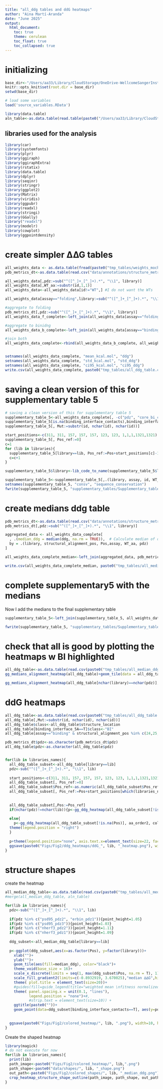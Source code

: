 ```yaml
---
title: "all_ddg tables and ddG heatmaps"
author: "Aina Martí-Aranda"
date: "June 2025"
output:
  html_document:
    toc: true
    theme: cerulean
    toc_float: true
    toc_collapsed: true
---
```


# initializing 
```r
base_dir<-"/Users/aa33/Library/CloudStorage/OneDrive-WellcomeSangerInstitute/001-Projects/03-PDZ_Homologs/02-DryLab/001-data_analysis/data_analysis_github/"
knitr::opts_knit$set(root.dir = base_dir)
setwd(base_dir)

# load some variables
load('source_variables.RData')

library(data.table)
aln_table<-as.data.table(read.table(paste0("/Users/aa33/Library/CloudStorage/OneDrive-WellcomeSangerInstitute/001-Projects/03-PDZ_Homologs/02-DryLab/001-data_analysis/data_analysis/01_structures/3DstructureMetrics/01-alignment_positions/", "tcoffee_structural_alignment.csv")))

```

## libraries used for the analysis
```r
library(car)
library(systemfonts)
library(plyr)
library(ggiraph)
library(ggiraphExtra)
library(rstatix)
library(data.table)
library(dplyr)
library(seqinr)
library(stringr)
library(ggplot2)
library(Matrix)
library(viridis)
library(ggpubr)
library(readxl)
library(stringi)
library(GGally)
library("readxl")
library(modelr)
library(cowplot)
library(ggpointdensity)
```


# create simpler ∆∆G tables
```r
all_weights_data <- as.data.table(fread(paste0("tmp_tables/weights_mochi_all.csv"), sep = "\t"))[,-c("V1")]
pdb_metrics_dt<-as.data.table(read.csv("data/annotations/structure_metrics.csv", sep=" "))

all_weights_data[,pdz:=sub("^([^_]+_[^_]+).*", "\\1", library)]
all_weights_data[,WT_aa:=substr(id,1,1)]
all_weights_data<-all_weights_data[id!="WT",] #I do not want the WTs

all_weights_data[assay=="folding",library:=sub("^([^_]+_[^_]+).*", "\\1", library)]

#aggregate to folding
pdb_metrics_dt[,pdz:=sub("^([^_]+_[^_]+).*", "\\1", library)]
all_weights_data_f_complete<-left_join(all_weights_data[assay=="folding"], pdb_metrics_dt[nchar(pdz_name)==nchar(library),c("secondary_structure", "rsasa", "structure_location", "consv","pdz", "Pos", "WT_aa", "structural_alignment_pos")], by=c("pdz", "Pos", "WT_aa"))

#aggregate to binidng
all_weights_data_b_complete<-left_join(all_weights_data[assay=="binding"], pdb_metrics_dt[nchar(pdz_name)!=nchar(library)], by=c("pdz", "Pos", "WT_aa", "library"))

#join both
all_weights_data_complete<-rbind(all_weights_data_b_complete, all_weights_data_f_complete,fill=TRUE)


setnames(all_weights_data_complete, "mean_kcal.mol", "ddg")
setnames(all_weights_data_complete, "std_kcal.mol", "std_ddg")
setnames(all_weights_data_complete, "ci95_kcal.mol", "ci95_ddg")
write.csv(all_weights_data_complete, paste0("tmp_tables/all_ddg_table.csv"))
```

# saving a clean version of this for supplementary table 5
```r
# saving a clean version of this for supplementary table 5
supplementary_table_5<-all_weights_data_complete[, -c("pdz", "core_bi_contacts", "HAmin_ligand", "X1", "X2", "X3", "X4", "X5", "X6", "X7", "X8", "X9", "Pos_ref.x", "Pos_ref.y", "closest_ligand_pos", "closest_ligand_aa", "pdz_name", "alignment_position", "WT", "Pos_ref", "trait_name")]
supplementary_table_5[is.na(binding_interface_contacts),binding_interface_contacts:=F]
supplementary_table_5[, Mut:=substr(id, nchar(id), nchar(id))]

start_positions<-c(311, 311, 157, 157, 157, 123, 123, 1,1,1,1321,1321)
supplementary_table_5[, Pos_ref:=0]
c=1
for (lib in libraries){
  supplementary_table_5[library==lib, Pos_ref:=Pos+start_positions[c]-1]
  c=c+1
}

supplementary_table_5$library<-lib_code_to_name(supplementary_table_5$library, libraries, libraries_names)

supplementary_table_5<-supplementary_table_5[,.(library, assay, id, WT_aa, Pos, Pos_ref, Mut, ddg, std_ddg, ci95_ddg, structural_alignment_pos, binding_interface_contacts, binding_interface_5A, scHAmin_ligand, consv, secondary_structure, rsasa, structure_location)]
setnames(supplementary_table_5, "consv", "sequence_conservation")
fwrite(supplementary_table_5, "supplementary_tables/Supplementary_table5.txt")
```





# create medians ddg table
```r
pdb_metrics_dt<-as.data.table(read.csv("data/annotations/structure_metrics.csv", sep=" "))
pdb_metrics_dt[,pdz:=sub("^([^_]+_[^_]+).*", "\\1", library)]

aggregated_data <- all_weights_data_complete[
  , .(median_ddg = median(ddg, na.rm = TRUE)),  # Calculate median of ddg
  by = .(library, structural_alignment_pos, Pos,assay, WT_aa, pdz)
]

all_weights_data_complete_median<-left_join(aggregated_data, pdb_metrics_dt, by=c("pdz", "Pos", "structural_alignment_pos", "WT_aa", "library"))

write.csv(all_weights_data_complete_median, paste0("tmp_tables/all_median_ddg_table.csv"))
```

# complete supplementary5 with the medians
Now I add the medians to the final supplementary table
```r
supplementary_table_5<-left_join(supplementary_table_5, all_weights_data_complete_median[,.(library, Pos, median_ddg)], by=c("library", "Pos"))

fwrite(supplementary_table_5, "supplementary_tables/Supplementary_table5.txt")
```


# check that all is good by plotting the heatmaps w BI highlighted
```r
all_ddg_table<-as.data.table(read.csv(paste0("tmp_tables/all_median_ddg_table.csv")))
gg_medians_alignment_heatmap(all_ddg_table)+geom_tile(data = all_ddg_table[binding_interface_contacts==T], fill = "transparent", color="green", size = 0.7)+theme(axis.text.x=element_text(angle=90))

gg_medians_alignment_heatmap(all_ddg_table[nchar(library)==nchar(pdz)], assay_plotted = "folding")+theme(axis.text.x=element_text(angle=90))
```

# ddG heatmaps
```r
all_ddg_table<-as.data.table(read.csv(paste0("tmp_tables/all_ddg_table.csv")))
all_ddg_table[,Mut:=substr(id, nchar(id), nchar(id))]
all_ddg_table$class<-all_ddg_table$structure_location
all_ddg_table[binding_interface_5A==T]$class<-"BI"
all_ddg_table[assay=="binding" & structural_alignment_pos %in% c(24,25,26)]$class<-"CBL"

pdb_metrics_dt$pdz<-as.character(pdb_metrics_dt$pdz)
all_ddg_table$pdz<-as.character(all_ddg_table$pdz)


for(lib in libraries_names){
  all_ddg_table_subset<-all_ddg_table[library==lib]
  pdz<-sub("^([^_]+_[^_]+).*", "\\1", lib)
  
  start_positions<-c(311, 311, 157, 157, 157, 123, 123, 1,1,1,1321,1321)
  all_ddg_table_subset[, Pos_ref:=0]
  all_ddg_table_subset$Pos_ref<-as.numeric(all_ddg_table_subset$Pos_ref)
  all_ddg_table_subset[, Pos_ref:=Pos+start_positions[which(libraries_names==lib)]-1]
  
  
  all_ddg_table_subset[,Pos:=Pos_ref]
  if(nchar(pdz)!=nchar(lib)){p<-gg_ddg_heatmap(all_ddg_table_subset[!is.na(Pos)], aa_order2, colors_aa, gsub("_", "-", gsub(" binding ", " | ", libraries_names[which(libraries==lib)])))}
  
  else{
    p<-gg_ddg_heatmap(all_ddg_table_subset[!is.na(Pos)], aa_order2, colors_aa, gsub("_", "-", gsub(" binding ", " | ", libraries_names_plots[which(libraries_names==lib)])))+
  theme(legend.position = "right")
  }
    
  p+theme(legend.position="none", axis.text.x=element_text(size=22, face="bold"),axis.text.y=element_text(size=20, face="bold"))
  ggsave(paste0("Figs/Fig2/ddg_heatmaps/ddG_", lib, "_heatmap.png"), width=18, height=6)
}
```

# structure shapes
create the heatmap
```r
all_median_ddg_table<-as.data.table(read.csv(paste0("tmp_tables/all_median_ddg_table.csv")))
#merge(all_median_ddg_table, aln_table)

for(lib in libraries_names){
  pdz<-sub("^([^_]+_[^_]+).*", "\\1", lib)
  
  if(pdz %in% c("psd95_pdz2", "erbin_pdz1")){point_height=1.05}
  if(pdz %in% c("psd95_pdz3")){point_height=1.03}
  if(pdz %in% c("nherf3_pdz2")){point_height=1.11}
  if(pdz %in% c("nherf3_pdz1")){point_height=1.09}
  
  ddg_subset<-all_median_ddg_table[library==lib]
  
  p<-ggplot(ddg_subset,aes(x=as.factor(Pos), y=factor(library)))+
    xlab("")+
    ylab("")+
    geom_tile(aes(fill=median_ddg), color="black")+ 
    theme_void(base_size = 16)+
    scale_x_discrete(limits = seq(1, max(ddg_subset$Pos, na.rm = T), 1))+
    scale_fill_gradient2(limits=c(-0.8932919, 3.670025),"median ∆∆G",high="red",mid="grey90",low="blue",midpoint=0, na.value = "white")+
    theme( plot.title = element_text(size=20))+
    #guides(fill=guide_legend(title="weighted mean \nfitness normalized"))+
    theme( panel.spacing.x = unit(0.1, "lines"), 
           legend.position = "none")+#,
           #strip.text = element_text(size=10)) + 
    ggtitle(paste0(""))+
    geom_point(data=ddg_subset[binding_interface_contacts==T], aes(y=point_height), shape=21, fill="red", size=2) 
  
  
  ggsave(paste0("Figs/Fig2/colored_heatmap/", lib, ".png"), width=10, height=1.5)
}
```
Create the shaped heatmap
```r
library(magick)
# do not execute for now
for(lib in libraries_names){
  print(lib)
  path_image<-paste0("Figs/Fig2/colored_heatmap/", lib,".png")
  path_shape<-paste0("data/shapes/", lib, "_shape.png")
  out_path<-paste0("Figs/Fig2/colored_shapes/", lib, "_median_ddg.png")
  crop_heatmap_structure_shape_outline(path_image, path_shape, out_path)
}
```


